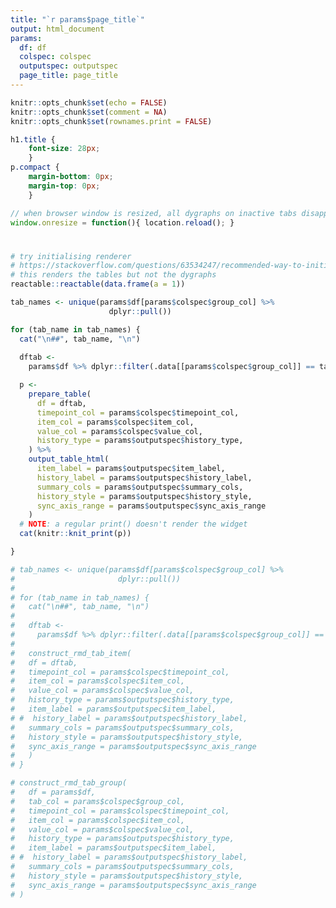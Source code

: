 ```yaml
---
title: "`r params$page_title`"
output: html_document
params:
  df: df
  colspec: colspec
  outputspec: outputspec 
  page_title: page_title
---
```


```r
knitr::opts_chunk$set(echo = FALSE)
knitr::opts_chunk$set(comment = NA)
knitr::opts_chunk$set(rownames.print = FALSE)
```

```css
h1.title {
	font-size: 28px;
	}
p.compact {
	margin-bottom: 0px;
	margin-top: 0px;
	}
```

```js
// when browser window is resized, all dygraphs on inactive tabs disappear. Reload page to redraw them all.
window.onresize = function(){ location.reload(); }
```

#  {.tabset .tabset-pills}

```r
# try initialising renderer
# https://stackoverflow.com/questions/63534247/recommended-way-to-initialize-js-renderer-in-asis-r-markdown-chunk
# this renders the tables but not the dygraphs
reactable::reactable(data.frame(a = 1))
```

```r
tab_names <- unique(params$df[params$colspec$group_col] %>%
                      dplyr::pull())

for (tab_name in tab_names) {
  cat("\n##", tab_name, "\n")
  
  dftab <-
    params$df %>% dplyr::filter(.data[[params$colspec$group_col]] == tab_name)

  p <-
    prepare_table(
      df = dftab,
      timepoint_col = params$colspec$timepoint_col,
      item_col = params$colspec$item_col,
      value_col = params$colspec$value_col,
      history_type = params$outputspec$history_type,
    ) %>%
    output_table_html(
      item_label = params$outputspec$item_label,
      history_label = params$outputspec$history_label,
      summary_cols = params$outputspec$summary_cols,
      history_style = params$outputspec$history_style,
      sync_axis_range = params$outputspec$sync_axis_range
    )
  # NOTE: a regular print() doesn't render the widget
  cat(knitr::knit_print(p))

}

```


```r
# tab_names <- unique(params$df[params$colspec$group_col] %>%
#                       dplyr::pull())
# 
# for (tab_name in tab_names) {
#   cat("\n##", tab_name, "\n")
#   
#   dftab <-
#     params$df %>% dplyr::filter(.data[[params$colspec$group_col]] == tab_name)
# 
#   construct_rmd_tab_item(
#   df = dftab,
#   timepoint_col = params$colspec$timepoint_col,
#   item_col = params$colspec$item_col,
#   value_col = params$colspec$value_col,
#   history_type = params$outputspec$history_type,
#   item_label = params$outputspec$item_label,
# #  history_label = params$outputspec$history_label,
#   summary_cols = params$outputspec$summary_cols,
#   history_style = params$outputspec$history_style,
#   sync_axis_range = params$outputspec$sync_axis_range
#   )
# }

```


```r
# construct_rmd_tab_group(
#   df = params$df,
#   tab_col = params$colspec$group_col,
#   timepoint_col = params$colspec$timepoint_col,
#   item_col = params$colspec$item_col,
#   value_col = params$colspec$value_col,
#   history_type = params$outputspec$history_type,
#   item_label = params$outputspec$item_label,
# #  history_label = params$outputspec$history_label,
#   summary_cols = params$outputspec$summary_cols,
#   history_style = params$outputspec$history_style,
#   sync_axis_range = params$outputspec$sync_axis_range
# )

```


